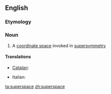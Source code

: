 ==English==

===Etymology===
{{prefix|super|space}}

===Noun===
{{wikipedia}}
{{en-noun}}

# {{physics}} A [[coordinate space]] invoked in [[supersymmetry]]

====Translations====
{{trans-top|coordinate space in supersymmetry}}
* [[Catalan]]: {{t-|ca|superespai|m}}
{{trans-mid}}
* Italian: {{t-|it|superspazio|m}}
{{trans-bottom}}

[[ta:superspace]]
[[zh:superspace]]